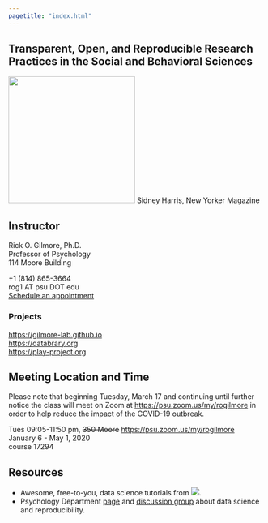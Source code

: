 ```yaml
---
pagetitle: "index.html"
---
```


## Transparent, Open, and Reproducible Research Practices in the Social and Behavioral Sciences

<img src="http://imgc-cn.artprintimages.com/images/P-473-488-90/60/6079/KTUD100Z/posters/sidney-harris-i-think-you-should-be-more-explicit-here-in-step-two-cartoon.jpg" width=250px>
Sidney Harris, New Yorker Magazine

## Instructor

Rick O. Gilmore, Ph.D.</br>
Professor of Psychology</br>
114 Moore Building</br>

+1 (814) 865-3664</br>
rog1 AT psu DOT edu</br>
[Schedule an appointment](http://doodle.com/rickgilmore)</br>

### Projects

[https://gilmore-lab.github.io](https://gilmore-lab.github.io)</br>
[https://databrary.org](https://databrary.org)</br>
[https://play-project.org](https://play-project.org)

## Meeting Location and Time

Please note that beginning Tuesday, March 17 and continuing until further notice the class will meet on Zoom at <https://psu.zoom.us/my/rogilmore> in order to help reduce the impact of the COVID-19 outbreak.

Tues 09:05-11:50 pm, ~~350 Moore~~ <https://psu.zoom.us/my/rogilmore></br>
January 6 - May 1, 2020</br>
course 17294</br>

## Resources

- Awesome, free-to-you, data science tutorials from <a href="https://www.datacamp.com/courses"><img src="img/DataCamp-50px.png"></a>.
- Psychology Department [page](https://psu-psychology.github.io/data-science-and-reproducibility/) and [discussion group](https://psu-psychology.github.io/data-science-and-reproducibility/forum.html) about data science and reproducibility.
